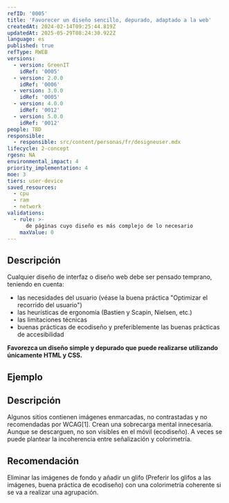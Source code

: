 ```yaml
---
refID: '0005'
title: 'Favorecer un diseño sencillo, depurado, adaptado a la web'
createdAt: 2024-02-14T09:25:44.819Z
updatedAt: 2025-05-29T08:24:30.922Z
language: es
published: true
refType: RWEB
versions:
  - version: GreenIT
    idRef: '0005'
  - version: 2.0.0
    idRef: '0006'
  - version: 3.0.0
    idRef: '0005'
  - version: 4.0.0
    idRef: '0012'
  - version: 5.0.0
    idRef: '0012'
people: TBD
responsible:
  - responsible: src/content/personas/fr/designeuser.mdx
lifecycle: 2-concept
rgesn: NA
environmental_impact: 4
priority_implementation: 4
moe: 3
tiers: user-device
saved_resources:
  - cpu
  - ram
  - network
validations:
  - rule: >-
      de páginas cuyo diseño es más complejo de lo necesario
    maxValue: 0
---
```


## Descripción

Cualquier diseño de interfaz o diseño web debe ser pensado temprano, teniendo en cuenta:
- las necesidades del usuario (véase la buena práctica "Optimizar el recorrido del usuario")
- las heurísticas de ergonomía (Bastien y Scapin, Nielsen, etc.)
- las limitaciones técnicas
- buenas prácticas de ecodiseño y preferiblemente las buenas prácticas de accesibilidad

**Favorezca un diseño simple y depurado que puede realizarse utilizando únicamente
HTML y CSS.**

## Ejemplo

## Descripción
Algunos sitios contienen imágenes enmarcadas, no contrastadas y no recomendadas por WCAG[1]. Crean una sobrecarga mental innecesaria.
 Aunque se descarguen, no son visibles en el móvil (ecodiseño). A veces se puede plantear la incoherencia entre señalización y colorimetría.

## Recomendación
Eliminar las imágenes de fondo y añadir un glifo (Preferir los glifos a las imágenes, buena práctica de ecodiseño) con una colorimetría coherente si se va a realizar una agrupación.


